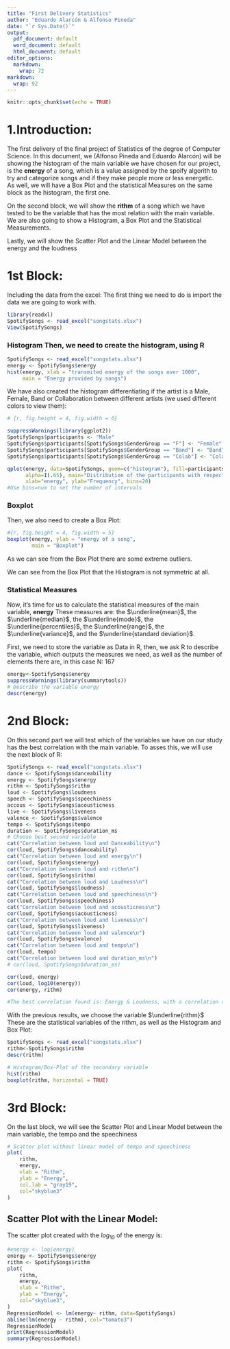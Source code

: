 ```yaml
---
title: "First Delivery Statistics"
author: "Eduardo Alarcón & Alfonso Pineda"
date: "`r Sys.Date()`"
output:
  pdf_document: default
  word_document: default
  html_document: default
editor_options:
  markdown:
    wrap: 72
markdown:
  wrap: 92
---
```


```r
knitr::opts_chunk$set(echo = TRUE)
```

# 1.Introduction:

The first delivery of the final project of Statistics of the degree of
Computer Science. In this document, we (Alfonso Pineda and Eduardo
Alarcón) will be showing the histogram of the main variable we have
chosen for our project, is the $\textbf{energy}$ of a song, which is a value assigned by the
spoify algorith to try and categorize songs and if they make people more or less energetic.
As well, we will have a Box Plot and the statistical Measures on the same block as the histogram, the first one.

On the second block, we will show the $\textbf{rithm}$ of a song which we have tested to be the
variable that has the most relation with the main variable. We are also going
to show a Histogram, a Box Plot and the Statistical Measurements.

Lastly, we will show the Scatter Plot and the Linear Model between the energy and the loudness


# 1st Block:

Including the data from the excel: The first thing we need to do is
import the data we are going to work with.

```r
library(readxl)
SpotifySongs <- read_excel("songstats.xlsx")
View(SpotifySongs)
```

### Histogram Then, we need to create the histogram, using R

```r
SpotifySongs <- read_excel("songstats.xlsx")
energy <- SpotifySongs$energy
hist(energy, xlab = "transmited energy of the songs over 1000",
     main = "Energy provided by songs")

```

We have also created the histogram differentiating if the artist is a
Male, Female, Band or Collaboration between different artists (we used
different colors to view them):

```r
# {r, fig.height = 4, fig.width = 6}

suppressWarnings(library(ggplot2))
SpotifySongs$participants <- "Male"
SpotifySongs$participants[SpotifySongs$GenderGroup == "F"] <- "Female"
SpotifySongs$participants[SpotifySongs$GenderGroup == "Band"] <- "Band"
SpotifySongs$participants[SpotifySongs$GenderGroup == "Colab"] <- "Colaboration"

qplot(energy, data=SpotifySongs, geom=c("histogram"), fill=participants, 
      alpha=I(.65), main="Distribution of the participants with respect to the energy", 
      xlab="energy", ylab="Frequency", bins=20)
#Use bins=num to set the number of intervals

```

### Boxplot

Then, we also need to create a Box Plot:

```r
#{r, fig.height = 4, fig.width = 5}
boxplot(energy, ylab = "energy of a song", 
        main = "Boxplot")
```

As we can see from the Box Plot there are some extreme outliers. 

We can see from the Box Plot that the Histogram is not symmetric at all.

### Statistical Measures

Now, it's time for us to calculate the statistical measures of the main
variable, $\textbf{energy}$ These measures are: the $\underline{mean}$, the $\underline{median}$,
the $\underline{mode}$, the $\underline{percentiles}$, the $\underline{range}$, the $\underline{variance}$, and the $\underline{standard deviation}$.

First, we need to store the variable as Data in R, then, we ask R to
describe the variable, which outputs the measures we need, as well as
the number of elements there are, in this case N: 167

```r
energy<-SpotifySongs$energy
suppressWarnings(library(summarytools))
# Describe the variable energy
descr(energy)
```


# 2nd Block:

On this second part we will test which of the variables we have on our
study has the best correlation with the main variable. To asses this, we
will use the next block of R:

```r
SpotifySongs <- read_excel("songstats.xlsx")
dance <- SpotifySongs$danceability
energy <- SpotifySongs$energy
rithm <- SpotifySongs$rithm
loud <- SpotifySongs$loudness
speech <- SpotifySongs$speechiness
accous <- SpotifySongs$acousticness
live <- SpotifySongs$liveness
valence <- SpotifySongs$valence
tempo <- SpotifySongs$tempo
duration <- SpotifySongs$duration_ms
# Choose best second variable
cat("Correlation between loud and Danceability\n")
cor(loud, SpotifySongs$danceability)
cat("Correlation between loud and energy\n")
cor(loud, SpotifySongs$energy)
cat("Correlation between loud and rithm\n")
cor(loud, SpotifySongs$rithm)
cat("Correlation between loud and Loudness\n")
cor(loud, SpotifySongs$loudness)
cat("Correlation between loud and speechiness\n")
cor(loud, SpotifySongs$speechiness)
cat("Correlation between loud and acousticness\n")
cor(loud, SpotifySongs$acousticness)
cat("Correlation between loud and liveness\n")
cor(loud, SpotifySongs$liveness)
cat("Correlation between loud and valence\n")
cor(loud, SpotifySongs$valence)
cat("Correlation between loud and tempo\n")
cor(loud, tempo)
cat("Correlation between loud and duration_ms\n")
# cor(loud, SpotifySongs$duration_ms)

cor(loud, energy)
cor(loud, log10(energy))
cor(energy, rithm)

#The best correlation found is: Energy & Loudness, with a correlation of 0.8125021

```


With the previous results, we choose the variable $\underline{rithm}$
These are the statistical variables of the rithm, as well as the Histogram and Box Plot:

```r
SpotifySongs <- read_excel("songstats.xlsx")
rithm<-SpotifySongs$rithm
descr(rithm)
```

```r
# Histogram/Box-Plot of the secondary variable
hist(rithm)
boxplot(rithm, horizontal = TRUE)
```


# 3rd Block:

On the last block, we will see the Scatter Plot and Linear Model between
the main variable, the tempo and the speechiness

```r
# Scatter plot without linear model of tempo and speechiness
plot(
    rithm,
    energy, 
    xlab = "Rithm",
    ylab = "Energy",
    col.lab = "gray19",
    col="skyblue3"
)
```

## Scatter Plot with the Linear Model:

The scatter plot created with the $log_{10}$ of the energy is:

```r
#energy <- log(energy)
energy <- SpotifySongs$energy
rithm <- SpotifySongs$rithm
plot(
    rithm,
    energy,
    xlab = "Rithm",
    ylab = "Energy",
    col="skyblue3",
)
RegressionModel <- lm(energy~ rithm, data=SpotifySongs)
abline(lm(energy ~ rithm), col="tomato3")
RegressionModel
print(RegressionModel)
summary(RegressionModel)
```



